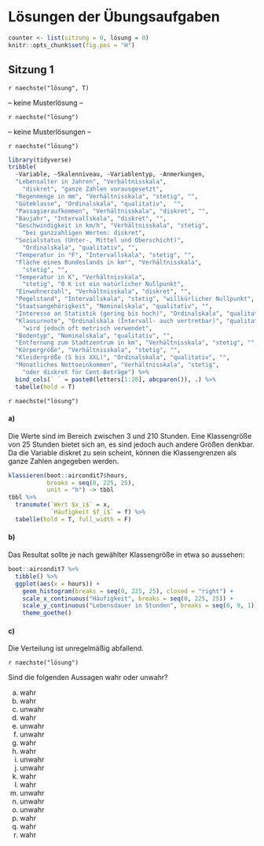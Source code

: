 # Lösungen der Übungsaufgaben {-}

```r
counter <- list(sitzung = 0, lösung = 0)
knitr::opts_chunk$set(fig.pos = "H")
```

## Sitzung 1 {-}

`r naechste("lösung", T)`

-- keine Musterlösung --

`r naechste("lösung")`

-- keine Musterlösungen --

`r naechste("lösung")`

```r
library(tidyverse)
tribble(
  ~Variable, ~Skalenniveau, ~Variablentyp, ~Anmerkungen,
  "Lebensalter in Jahren", "Verhältnisskala",
    "diskret", "ganze Zahlen vorausgesetzt",
  "Regenmenge in mm", "Verhältnisskala", "stetig", "",
  "Güteklasse", "Ordinalskala", "qualitativ",  "",
  "Passagieraufkommen", "Verhältnisskala", "diskret", "",
  "Baujahr", "Intervallskala", "diskret", "",
  "Geschwindigkeit in km/h", "Verhältnisskala", "stetig",
    "bei ganzzahligen Werten: diskret",
  "Sozialstatus (Unter-, Mittel und Oberschicht)",
    "Ordinalskala", "qualitativ", "",
  "Temperatur in °F", "Intervallskala", "stetig", "",
  "Fläche eines Bundeslands in km²", "Verhältnisskala",
    "stetig", "",
  "Temperatur in K", "Verhältnisskala",
    "stetig", "0 K ist ein natürlicher Nullpunkt",
  "Einwohnerzahl", "Verhältnisskala", "diskret", "",
  "Pegelstand", "Intervallskala", "stetig", "willkürlicher Nullpunkt",
  "Staatsangehörigkeit", "Nominalskala", "qualitativ", "",
  "Interesse an Statistik (gering bis hoch)", "Ordinalskala", "qualitativ", "",
  "Klausurnote", "Ordinalskala (Intervall- auch vertretbar)", "qualitativ",
    "wird jedoch oft metrisch verwendet",
  "Bodentyp", "Nominalskala", "qualitativ", "",
  "Entfernung zum Stadtzentrum in km", "Verhältnisskala", "stetig", "",
  "Körpergröße", "Verhältnisskala", "stetig", "",
  "Kleidergröße (S bis XXL)", "Ordinalskala", "qualitativ", "",
  "Monatliches Nettoeinkommen", "Verhältnisskala", "stetig",
    "oder diskret für Cent-Beträge") %>%
  bind_cols(` ` = paste0(letters[1:20], abcparen()), .) %>%
  tabelle(hold = T)
```

`r naechste("lösung")`

#### a)

Die Werte sind im Bereich zwischen 3 und 210 Stunden. Eine Klassengröße von 25 Stunden bietet sich an, es sind jedoch auch andere Größen denkbar. Da die Variable diskret zu sein scheint, können die Klassengrenzen als ganze Zahlen angegeben werden.

```r

klassieren(boot::aircondit7$hours,
           breaks = seq(0, 225, 25),
           unit = "h") -> tbbl
tbbl %>%
  transmute(`Wert $x_i$` = x,
            `Häufigkeit $f_i$` = f) %>%
  tabelle(hold = T, full_width = F)
```

#### b)

Das Resultat sollte je nach gewählter Klassengröße in etwa so aussehen:

```r
boot::aircondit7 %>%
  tibble() %>%
  ggplot(aes(x = hours)) +
    geom_histogram(breaks = seq(0, 225, 25), closed = "right") +
    scale_x_continuous("Häufigkeit", breaks = seq(0, 225, 25)) +
    scale_y_continuous("Lebensdauer in Stunden", breaks = seq(0, 9, 1)) +
    theme_goethe()
```

#### c)

Die Verteilung ist unregelmäßig abfallend.

`r naechste("lösung")`

Sind die folgenden Aussagen wahr oder unwahr?

a) wahr
a) wahr
a) unwahr
a) wahr
a) unwahr
a) unwahr
a) wahr
a) wahr
a) unwahr
a) unwahr
a) wahr
a) wahr
a) unwahr
a) unwahr
a) unwahr
a) wahr
a) wahr
a) wahr
